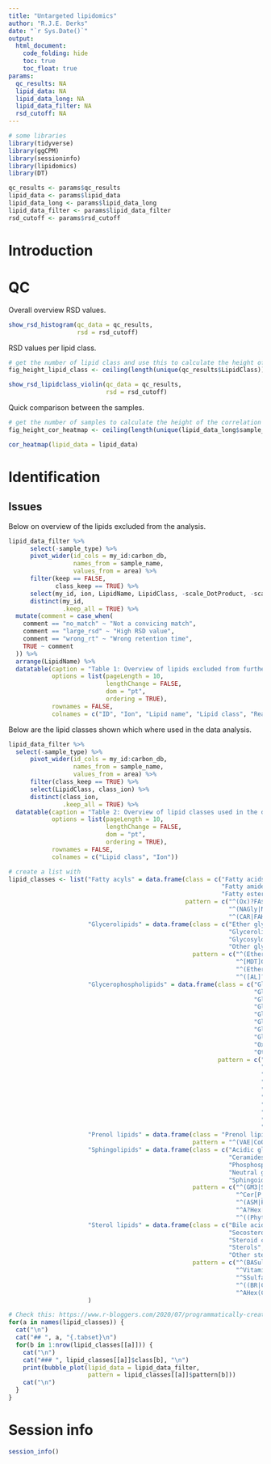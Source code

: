 ```yaml
---
title: "Untargeted lipidomics"
author: "R.J.E. Derks"
date: "`r Sys.Date()`"
output: 
  html_document:
    code_folding: hide
    toc: true
    toc_float: true
params:
  qc_results: NA
  lipid_data: NA
  lipid_data_long: NA
  lipid_data_filter: NA
  rsd_cutoff: NA
---
```


```r
# some libraries
library(tidyverse)
library(ggCPM)
library(sessioninfo)
library(lipidomics)
library(DT)

qc_results <- params$qc_results
lipid_data <- params$lipid_data
lipid_data_long <- params$lipid_data_long
lipid_data_filter <- params$lipid_data_filter
rsd_cutoff <- params$rsd_cutoff
```

# Introduction

# QC

Overall overview RSD values.

```r
show_rsd_histogram(qc_data = qc_results,
                   rsd = rsd_cutoff)
```

RSD values per lipid class.

```r
# get the number of lipid class and use this to calculate the height of the violin plot
fig_height_lipid_class <- ceiling(length(unique(qc_results$LipidClass)) / 4)
```

```r
show_rsd_lipidclass_violin(qc_data = qc_results,
                           rsd = rsd_cutoff)
```

Quick comparison between the samples.

```r
# get the number of samples to calculate the height of the correlation heatmap
fig_height_cor_heatmap <- ceiling(length(unique(lipid_data_long$sample_name)) / 6)
```

```r
cor_heatmap(lipid_data = lipid_data)
```

# Identification {.tabset}

## Issues

Below on overview of the lipids excluded from the analysis.

```r
lipid_data_filter %>%
      select(-sample_type) %>%
      pivot_wider(id_cols = my_id:carbon_db,
                  names_from = sample_name,
                  values_from = area) %>%
      filter(keep == FALSE,
             class_keep == TRUE) %>%
      select(my_id, ion, LipidName, LipidClass, -scale_DotProduct, -scale_RevDotProduct, -polarity, comment) %>%
      distinct(my_id,
               .keep_all = TRUE) %>% 
  mutate(comment = case_when(
    comment == "no_match" ~ "Not a convicing match",
    comment == "large_rsd" ~ "High RSD value",
    comment == "wrong_rt" ~ "Wrong retention time",
    TRUE ~ comment
  )) %>% 
  arrange(LipidName) %>% 
  datatable(caption = "Table 1: Overview of lipids excluded from further analysis.",
            options = list(pageLength = 10,
                           lengthChange = FALSE,
                           dom = "pt",
                           ordering = TRUE),
            rownames = FALSE,
            colnames = c("ID", "Ion", "Lipid name", "Lipid class", "Reason"))
```

Below are the lipid classes shown which where used in the data analysis.

```r
lipid_data_filter %>% 
  select(-sample_type) %>%
      pivot_wider(id_cols = my_id:carbon_db,
                  names_from = sample_name,
                  values_from = area) %>%
      filter(class_keep == TRUE) %>%
      select(LipidClass, class_ion) %>%
      distinct(class_ion,
               .keep_all = TRUE) %>% 
  datatable(caption = "Table 2: Overview of lipid classes used in the data analysis.",
            options = list(pageLength = 10,
                           lengthChange = FALSE,
                           dom = "pt",
                           ordering = TRUE),
            rownames = FALSE,
            colnames = c("Lipid class", "Ion"))
```

```r
# create a list with 
lipid_classes <- list("Fatty acyls" = data.frame(class = c("Fatty acids and conjugates",
                                                           "Fatty amides",
                                                           "Fatty esters"),
                                                 pattern = c("^(Ox)?FA$",
                                                             "^(NAGly|NAGlySer|NAOrn|NAE)",
                                                             "^(CAR|FAHFA)")),
                      "Glycerolipids" = data.frame(class = c("Ether glycerolipids",
                                                             "Glycerolipids",
                                                             "Glycosyldiradylglycerols",
                                                             "Other glycerolipids"),
                                                   pattern = c("^(Ether|Ox)[MDT]G$",
                                                               "^[MDT]G$",
                                                               "^(Ether|EtherS)?[DMS][GQ]DG$",
                                                               "^([AL]?DG(GA|CC|TS/A)|TG_EST)$")),
                      "Glycerophospholipids" = data.frame(class = c("Glycerophosphates (PA)",
                                                                    "Glycerophosphocholines (PC)",
                                                                    "Glycerophospho ethanolamines (PE)",
                                                                    "Glycerophosphoglycerols (PG)",
                                                                    "Glycerophosphoglycerophosphoglycerols (CL)",
                                                                    "Glycerophosphoinositolglycans",
                                                                    "Glycerophosphoinositols (PI)",
                                                                    "Glycerophosphoserines (PS)",
                                                                    "Oxidized glycerophospholipids",
                                                                    "Other Glycerophospholipids"),
                                                          pattern = c("^L?PA$",
                                                                      "^(Ether)?L?PC$",
                                                                      "^(LNA)?(Ether)?L?PE(\\(P\\))?$",
                                                                      "^(H?BMP|(Ether)?L?PG)$",
                                                                      "^([DM]L)?CL$",
                                                                      "^Ac[2-4]PIM[12]$",
                                                                      "^(Ether)?L?PI$",
                                                                      "^(LNA)?(Ether)?L?PS$",
                                                                      "^OxP[ACEGIS]$",
                                                                      "^P(Et|Me)OH$")),
                      "Prenol lipids" = data.frame(class = "Prenol lipids",
                                                   pattern = "^(VAE|CoQ|VitaminE)$"),
                      "Sphingolipids" = data.frame(class = c("Acidic glycosphingolipids",
                                                             "Ceramides",
                                                             "Phosphosphingolipids",
                                                             "Neutral glycosphingolipids",
                                                             "Sphingoid bases"),
                                                   pattern = c("^(GM3|SHexCer(\\+O)?)$",
                                                               "^Cer[P_]",
                                                               "^(ASM|PE_Cer(\\+O)?|PI_Cer(\\+O)?|SM|SM\\+O)",
                                                               "^A?Hex[23]?Cer",
                                                               "^((Phyto|DH)?Sph|SL(\\+O)?)$")),
                      "Sterol lipids" = data.frame(class = c("Bile acids and conjugates",
                                                             "Secosteroids",
                                                             "Steroid conjugates",
                                                             "Sterols",
                                                             "Other sterol lipids"),
                                                   pattern = c("^(BASulfate|BileAcid|DCAE)$",
                                                               "^VitaminD$",
                                                               "^SSulfate$",
                                                               "^((BR|CA|SI|ST)?[CS]E|Cholesterol|SHex)$",
                                                               "^AHex(CAS|CS|SIS|BRS|STS)$"))
                      )
```

```r
# Check this: https://www.r-bloggers.com/2020/07/programmatically-create-new-headings-and-outputs-in-rmarkdown/
for(a in names(lipid_classes)) {
  cat("\n")
  cat("## ", a, "{.tabset}\n")
  for(b in 1:nrow(lipid_classes[[a]])) {
    cat("\n")
    cat("### ", lipid_classes[[a]]$class[b], "\n")
    print(bubble_plot(lipid_data = lipid_data_filter,
                      pattern = lipid_classes[[a]]$pattern[b]))
    cat("\n")
  }
}
```


# Session info

```r
session_info()
```

